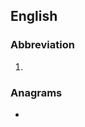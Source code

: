 ==English==

===Abbreviation===
{{rfc-header|Abbreviation}}
{{en-abbr}}

# {{abbreviation of|Sanskrit|lang=en}}

===Anagrams===
* {{l|en|tsk}}
